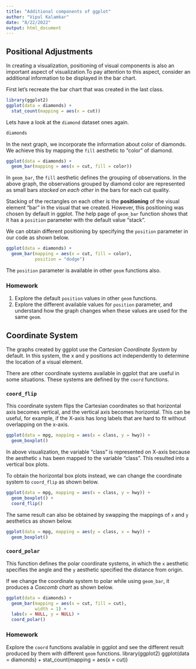 ```yaml
---
title: "Additional components of ggplot"
author: "Vipul Kalamkar"
date: "8/22/2022"
output: html_document
---
```


## Positional Adjustments

In creating a visualization, positioning of visual components is also an important aspect of visualization.To pay attention to this aspect, consider an additional information to be displayed in the bar chart.

First let's recreate the bar chart that was created in the last class.

```r
library(ggplot2)
ggplot(data = diamonds) + 
  stat_count(mapping = aes(x = cut))
```

Lets have a look at the `diamond` dataset ones again.

```r
diamonds
```

In the next graph, we incorporate the information about color of diamonds. We achieve this by mapping the `fill` aesthetic to "color" of diamond.

```r
ggplot(data = diamonds) + 
  geom_bar(mapping = aes(x = cut, fill = color))
```

In `geom_bar`, the `fill` aesthetic defines the grouping of observations. In the above graph, the observations grouped by diamond color are represented as small bars *stacked on each other* in the bars for each cut quality.

Stacking of the rectangles on each other is the **positioning** of the visual element "bar" in the visual that we created. However, this positioning was chosen by default in ggplot. The help page of `geom_bar` function shows that it has a `position` parameter with the default value "stack".

We can obtain different positioning by specifying the `position` parameter in our code as shown below.

```r
ggplot(data = diamonds) + 
  geom_bar(mapping = aes(x = cut, fill = color),
           position = "dodge")
```

The `position` parameter is available in other `geom` functions also.

### Homework

1.  Explore the default `position` values in other `geom` functions.
2.  Explore the different available values for `position` parameter, and understand how the graph changes when these values are used for the same `geom`.

## Coordinate System

The graphs created by ggplot use the *Cartesian Coordinate System* by default. In this system, the x and y positions act independently to determine the location of a visual element.

There are other coordinate systems available in ggplot that are useful in some situations. These systems are defined by the `coord` functions.

### `coord_flip`

This coordinate system flips the Cartesian coordinates so that horizontal axis becomes vertical, and the vertical axis becomes horizontal. This can be useful, for example, if the X-axis has long labels that are hard to fit without overlapping on the x-axis.

```r
ggplot(data = mpg, mapping = aes(x = class, y = hwy)) + 
  geom_boxplot()
```

In above visualization, the variable "class" is represented on X-axis because the aesthetic `x` has been mapped to the variable "class". This resulted into a vertical box plots.

To obtain the horizontal box plots instead, we can change the coordinate system to `coord_flip` as shown below.

```r
ggplot(data = mpg, mapping = aes(x = class, y = hwy)) + 
  geom_boxplot() +
  coord_flip()
```

The same result can also be obtained by swapping the mappings of `x` and `y` aesthetics as shown below.

```r
ggplot(data = mpg, mapping = aes(y = class, x = hwy)) + 
  geom_boxplot()
```

### `coord_polar` 

This function defines the polar coordinate systems, in which the `x` aesthetic specifies the angle and the `y` aesthetic specified the distance from origin.

If we change the coordinate system to polar while using `geom_bar`, it produces a *Coxcomb chart* as shown below.

```r
ggplot(data = diamonds) + 
  geom_bar(mapping = aes(x = cut, fill = cut),
           width = 1) +
  labs(x = NULL, y = NULL) +
  coord_polar()
```

### Homework

Explore the `coord` functions available in ggplot and see the different result produced by them with different `geom` functions.
library(ggplot2)
ggplot(data = diamonds) + 
  stat_count(mapping = aes(x = cut))